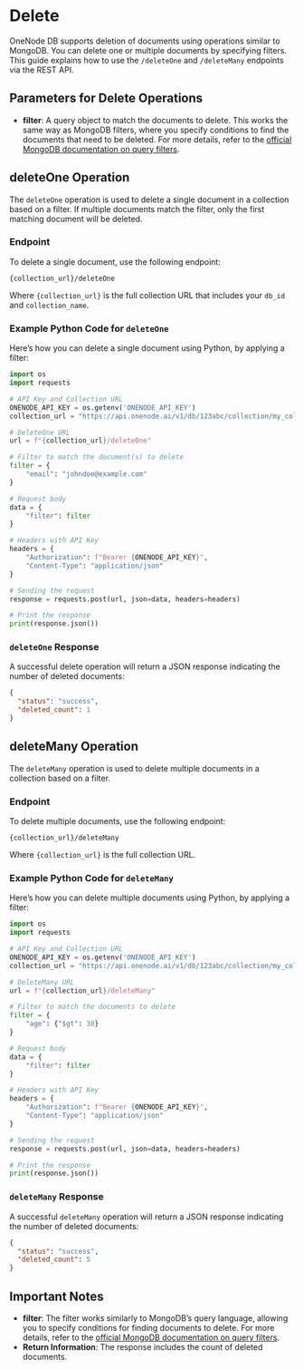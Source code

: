 # Delete

OneNode DB supports deletion of documents using operations similar to MongoDB. You can delete one or multiple documents by specifying filters. This guide explains how to use the `/deleteOne` and `/deleteMany` endpoints via the REST API.

## Parameters for Delete Operations

- **filter**: A query object to match the documents to delete. This works the same way as MongoDB filters, where you specify conditions to find the documents that need to be deleted. For more details, refer to the [official MongoDB documentation on query filters](https://www.mongodb.com/docs/manual/core/document/#query-filter-documents).

## deleteOne Operation

The `deleteOne` operation is used to delete a single document in a collection based on a filter. If multiple documents match the filter, only the first matching document will be deleted.

### Endpoint

To delete a single document, use the following endpoint:

```
{collection_url}/deleteOne
```

Where `{collection_url}` is the full collection URL that includes your `db_id` and `collection_name`.

### Example Python Code for `deleteOne`

Here’s how you can delete a single document using Python, by applying a filter:

```python
import os
import requests

# API Key and Collection URL
ONENODE_API_KEY = os.getenv('ONENODE_API_KEY')
collection_url = "https://api.onenode.ai/v1/db/123abc/collection/my_collection"

# DeleteOne URL
url = f"{collection_url}/deleteOne"

# Filter to match the document(s) to delete
filter = {
    "email": "johndoe@example.com"
}

# Request body
data = {
    "filter": filter
}

# Headers with API Key
headers = {
    "Authorization": f"Bearer {ONENODE_API_KEY}",
    "Content-Type": "application/json"
}

# Sending the request
response = requests.post(url, json=data, headers=headers)

# Print the response
print(response.json())
```

### `deleteOne` Response

A successful delete operation will return a JSON response indicating the number of deleted documents:

```json
{
  "status": "success",
  "deleted_count": 1
}
```

## deleteMany Operation

The `deleteMany` operation is used to delete multiple documents in a collection based on a filter.

### Endpoint

To delete multiple documents, use the following endpoint:

```
{collection_url}/deleteMany
```

Where `{collection_url}` is the full collection URL.

### Example Python Code for `deleteMany`

Here’s how you can delete multiple documents using Python, by applying a filter:

```python
import os
import requests

# API Key and Collection URL
ONENODE_API_KEY = os.getenv('ONENODE_API_KEY')
collection_url = "https://api.onenode.ai/v1/db/123abc/collection/my_collection"

# DeleteMany URL
url = f"{collection_url}/deleteMany"

# Filter to match the documents to delete
filter = {
    "age": {"$gt": 30}
}

# Request body
data = {
    "filter": filter
}

# Headers with API Key
headers = {
    "Authorization": f"Bearer {ONENODE_API_KEY}",
    "Content-Type": "application/json"
}

# Sending the request
response = requests.post(url, json=data, headers=headers)

# Print the response
print(response.json())
```

### `deleteMany` Response

A successful `deleteMany` operation will return a JSON response indicating the number of deleted documents:

```json
{
  "status": "success",
  "deleted_count": 5
}
```

## Important Notes

- **filter**: The filter works similarly to MongoDB’s query language, allowing you to specify conditions for finding documents to delete. For more details, refer to the [official MongoDB documentation on query filters](https://www.mongodb.com/docs/manual/core/document/#query-filter-documents).
- **Return Information**: The response includes the count of deleted documents.
